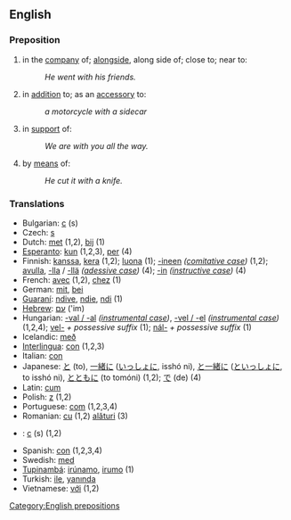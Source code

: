 ==English==
=== Preposition ===
#in the [[company]] of; [[alongside]], along side of; close to; near to:
#:''He went with his friends.''
#in [[addition]] to; as an [[accessory]] to:
#:''a motorcycle with a sidecar''
#in [[support]] of:
#:''We are with you all the way.''
#by [[means]] of:
#:''He cut it with a knife.''

=== Translations ===
*Bulgarian: [[с]] (s)
*Czech: [[s]]
*Dutch: [[met]] (1,2), [[bij]] (1)
*[[Esperanto]]: [[kun]] (1,2,3), [[per]] (4)
*Finnish: [[kanssa]], [[kera]] (1,2); [[luona]] (1); [[-ineen]] ''([[comitative case]])'' (1,2); [[apu|avulla]], [[-lla]] / [[-llä]] ''([[adessive case]])'' (4); [[-in]] ''([[instructive case]])'' (4)
*French: [[avec]] (1,2), [[chez]] (1)
*German: [[mit]], [[bei]]
*[[Guaraní]]: [[ndive]], [[ndie]], [[ndi]] (1)
*[[Hebrew]]: [[עם]] ('im)
*Hungarian: [[-vel|-val / -al]] ''([[instrumental case]])'', [[-vel|-vel / -el]] ''([[instrumental case]])'' (1,2,4); [[vel-]] ''+ possessive suffix'' (1); [[nál-]] ''+ possessive suffix'' (1)
*Icelandic: [[með]]
*[[Interlingua]]: [[con]] (1,2,3)
*Italian: [[con]]
*Japanese: [[と]] (to), [[一緒に]] ([[いっしょに]], isshó ni), [[と一緒に]] ([[といっしょに]], to isshó ni), [[とともに]] (to tomóni) (1,2); [[で]] (de) (4)
*Latin: [[cum#Latin|cum]]
*Polish: [[z]] (1,2)
*Portuguese: [[com]] (1,2,3,4)
*Romanian: [[cu]] (1,2) [[alături]] (3)
*{{ru}}: [[с]] (s) (1,2)
*Spanish: [[con]] (1,2,3,4)
*Swedish: [[med]]
*[[Tupinambá]]: [[irúnamo]], [[irumo]] (1)
*Turkish: [[ile]], [[yanında]]
*Vietnamese: [[với]] (1,2)

[[Category:English prepositions]]